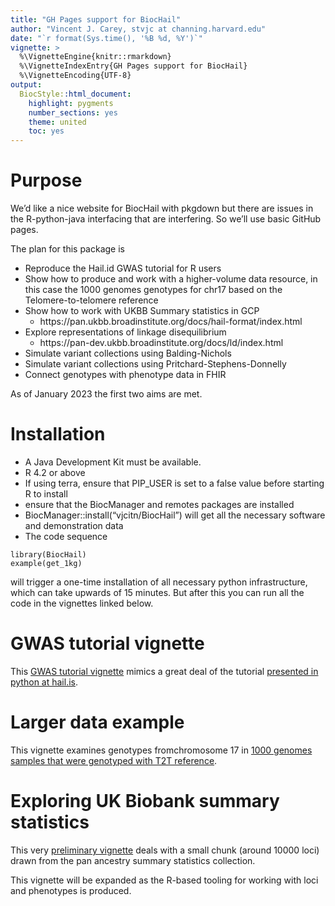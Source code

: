 ```yaml
---
title: "GH Pages support for BiocHail"
author: "Vincent J. Carey, stvjc at channing.harvard.edu"
date: "`r format(Sys.time(), '%B %d, %Y')`"
vignette: >
  %\VignetteEngine{knitr::rmarkdown}
  %\VignetteIndexEntry{GH Pages support for BiocHail}
  %\VignetteEncoding{UTF-8}
output:
  BiocStyle::html_document:
    highlight: pygments
    number_sections: yes
    theme: united
    toc: yes
---
```


# Purpose

We'd like a nice website for BiocHail with pkgdown but there are
issues in the R-python-java interfacing that are interfering.  So
we'll use basic GitHub pages. 

The plan for this package is

- Reproduce the Hail.id GWAS tutorial for R users
- Show how to produce and work with a higher-volume data resource, in this case the 1000
genomes genotypes for chr17 based on the Telomere-to-telomere reference
- Show how to work with UKBB Summary statistics in GCP
    - https://pan.ukbb.broadinstitute.org/docs/hail-format/index.html
- Explore representations of linkage disequilibrium
    - https://pan-dev.ukbb.broadinstitute.org/docs/ld/index.html
- Simulate variant collections using Balding-Nichols
- Simulate variant collections using Pritchard-Stephens-Donnelly
- Connect genotypes with phenotype data in FHIR

As of January 2023 the first two aims are met.

# Installation

- A Java Development Kit must be available.
- R 4.2 or above
- If using terra, ensure that PIP_USER is set to a false value before starting R to install
- ensure that the BiocManager and remotes packages are installed
- BiocManager::install("vjcitn/BiocHail") will get all the necessary software and
demonstration data
- The code sequence
```
library(BiocHail)
example(get_1kg)
```
will trigger a one-time installation of all necessary python infrastructure, which can
take upwards of 15 minutes.  But after this you can run all the code in the vignettes
linked below.

# GWAS tutorial vignette
 
This [GWAS tutorial vignette](01_gwas_tut.html) mimics a great deal of the
tutorial [presented in python at hail.is](https://hail.is/docs/0.2/tutorials/01-genome-wide-association-study.html).
 
# Larger data example 

This vignette examines genotypes fromchromosome 17 in
[1000 genomes samples that were genotyped with T2T reference](02_large_t2t.html).

# Exploring UK Biobank summary statistics

This very [preliminary vignette](03_ukbb.html)
deals with a small chunk (around 10000 loci) drawn
from the pan ancestry summary statistics collection.

This vignette will be expanded as the R-based tooling for
working with loci and phenotypes is produced.

